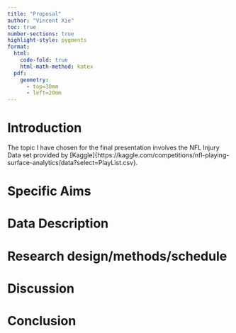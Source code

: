 ```yaml
---
title: "Proposal"
author: "Vincent Xie"
toc: true
number-sections: true
highlight-style: pygments
format: 
  html: 
    code-fold: true
    html-math-method: katex
  pdf: 
    geometry: 
      - top=30mm
      - left=20mm
---
```


# Introduction {.unnumbered}

The topic I have chosen for the final presentation involves the NFL Injury Data set provided 
by [Kaggle]{https://kaggle.com/competitions/nfl-playing-surface-analytics/data?select=PlayList.csv}. 

# Specific Aims {.unnumbered}

# Data Description {.unnumbered}

# Research design/methods/schedule {.unnumbered}

# Discussion {.unnumbered}

# Conclusion {.unnumbered}